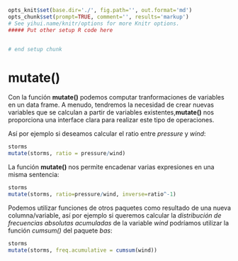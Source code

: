 ```r
opts_knit$set(base.dir='./', fig.path='', out.format='md')
opts_chunk$set(prompt=TRUE, comment='', results='markup')
# See yihui.name/knitr/options for more Knitr options.
##### Put other setup R code here


# end setup chunk
```
# mutate()

Con la función __mutate()__ podemos computar tranformaciones de variables en un data frame. A menudo, tendremos la necesidad de crear nuevas variables que se calculan a partir de variables existentes,__mutate()__ nos proporciona una interface clara para realizar este tipo de operaciones.

Así por ejemplo si deseamos calcular el ratio entre _pressure_ y _wind_:

```r
storms
mutate(storms, ratio = pressure/wind)

```

La función __mutate()__ nos permite encadenar varias expresiones en una misma sentencia:

```r
storms
mutate(storms, ratio=pressure/wind, inverse=ratio^-1)

```

Podemos utilizar funciones de otros paquetes como resultado de una nueva columna/variable, así por ejemplo si queremos calcular la _distribución de frecuencias absolutas acumuladas_ de la variable _wind_ podríamos utilizar la función _cumsum()_ del paquete _bas_:

```r
storms
mutate(storms, freq.acumulative = cumsum(wind))

```



